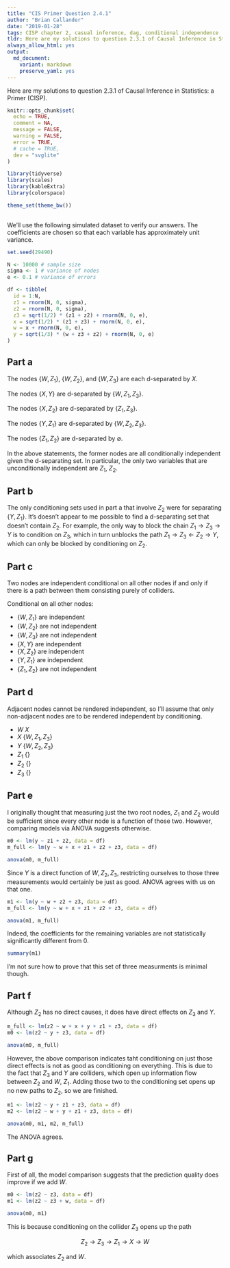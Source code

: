 ```yaml
---
title: "CIS Primer Question 2.4.1"
author: "Brian Callander"
date: "2019-01-28"
tags: CISP chapter 2, casual inference, dag, conditional independence
tldr: Here are my solutions to question 2.3.1 of Causal Inference in Statistics a Primer (CISP).
always_allow_html: yes
output: 
  md_document:
    variant: markdown
    preserve_yaml: yes
---
```


Here are my solutions to question 2.3.1 of Causal Inference in Statistics: a Primer (CISP).

<!--more-->

```r
knitr::opts_chunk$set(
  echo = TRUE,
  comment = NA,
  message = FALSE,
  warning = FALSE,
  error = TRUE,
  # cache = TRUE,
  dev = "svglite"
)

library(tidyverse)
library(scales)
library(kableExtra)
library(colorspace)

theme_set(theme_bw())
 
```

We'll use the following simulated dataset to verify our answers. The coefficients are chosen so that each variable has approximately unit variance.

```r
set.seed(29490)

N <- 10000 # sample size
sigma <- 1 # variance of nodes
e <- 0.1 # variance of errors

df <- tibble(
  id = 1:N,
  z1 = rnorm(N, 0, sigma),
  z2 = rnorm(N, 0, sigma),
  z3 = sqrt(1/2) * (z1 + z2) + rnorm(N, 0, e),
  x = sqrt(1/2) * (z1 + z3) + rnorm(N, 0, e),
  w = x + rnorm(N, 0, e),
  y = sqrt(1/3) * (w + z3 + z2) + rnorm(N, 0, e)
)
```

## Part a

The nodes $\{W, Z_1\}$, $\{W, Z_2\}$, and $\{W, Z_3\}$ are each d-separated by $X$.

The nodes $\{X, Y\}$ are d-separated by $\{W, Z_1, Z_3\}$.

The nodes $\{X, Z_2\}$ are d-separated by $\{Z_1, Z_3\}$.

The nodes $\{Y, Z_1\}$ are d-separated by $\{W, Z_2, Z_3\}$.

The nodes $\{Z_1, Z_2\}$ are d-separated by $\emptyset$. 

In the above statements, the former nodes are all conditionally independent given the d-separating set. In particular, the only two variables that are unconditionally independent are $Z_1$, $Z_2$.

## Part b

The only conditioning sets used in part a that involve $Z_2$ were for separating $\{Y, Z_1\}$.  It's doesn't appear to me possible to find a d-separating set that doesn't contain $Z_2$. For example, the only way to block the chain $Z_1 \rightarrow Z_3 \rightarrow Y$ is to condition on $Z_3$, which in turn unblocks the path $Z_1 \rightarrow Z_3 \leftarrow Z_2 \rightarrow Y$, which can only be blocked by conditioning on $Z_2$.

## Part c

Two nodes are independent conditional on all other nodes if and only if there is a path between them consisting purely of colliders. 

Conditional on all other nodes:

* $\{W, Z_1\}$ are independent 
* $\{W, Z_2\}$ are not independent
* $\{W, Z_3\}$ are not independent
* $\{X, Y\}$ are independent
* $\{X, Z_2\}$ are independent
* $\{Y, Z_1\}$ are independent
* $\{Z_1, Z_2\}$ are not independent

## Part d

Adjacent nodes cannot be rendered independent, so I'll assume that only non-adjacent nodes are to be rendered independent by conditioning.

* $W$ $X$
* $X$ $\{W, Z_1, Z_3 \}$
* $Y$ $\{W, Z_2, Z_3 \}$
* $Z_1$ $\{ \}$
* $Z_2$ $\{ \}$
* $Z_3$ $\{ \}$

## Part e

I originally thought that measuring just the two root nodes, $Z_1$ and $Z_2$ would be sufficient since every other node is a function of those two. However, comparing models via ANOVA suggests otherwise.  

```r
m0 <- lm(y ~ z1 + z2, data = df) 
m_full <- lm(y ~ w + x + z1 + z2 + z3, data = df) 

anova(m0, m_full)
```

Since $Y$ is a direct function of $W, Z_2, Z_3$, restricting ourselves to those three measurements would certainly be just as good. ANOVA agrees with us on that one.

```r
m1 <- lm(y ~ w + z2 + z3, data = df) 
m_full <- lm(y ~ w + x + z1 + z2 + z3, data = df) 

anova(m1, m_full)
```

Indeed, the coefficients for the remaining variables are not statistically significantly different from 0.

```r
summary(m1)
```

I'm not sure how to prove that this set of three measurments is minimal though.

## Part f

Although $Z_2$ has no direct causes, it does have direct effects on $Z_3$ and $Y$. 

```r
m_full <- lm(z2 ~ w + x + y + z1 + z3, data = df)
m0 <- lm(z2 ~ y + z3, data = df)

anova(m0, m_full)
```

However, the above comparison indicates taht conditioning on just those direct effects is not as good as conditioning on everything. This is due to the fact that $Z_3$ and $Y$ are colliders, which open up information flow between $Z_2$ and $W$, $Z_1$. Adding those two to the conditioning set opens up no new paths to $Z_2$, so we are finished.

```r
m1 <- lm(z2 ~ y + z1 + z3, data = df)
m2 <- lm(z2 ~ w + y + z1 + z3, data = df)

anova(m0, m1, m2, m_full)
```

The ANOVA agrees.

## Part g

First of all, the model comparison suggests that the prediction quality does improve if we add $W$.

```r
m0 <- lm(z2 ~ z3, data = df)
m1 <- lm(z2 ~ z3 + w, data = df)

anova(m0, m1)
```

This is because conditioning on the collider $Z_3$ opens up the path

$$
Z_2
\rightarrow
Z_3
\rightarrow
Z_1
\rightarrow
X
\rightarrow
W
$$

which associates $Z_2$ and $W$.


